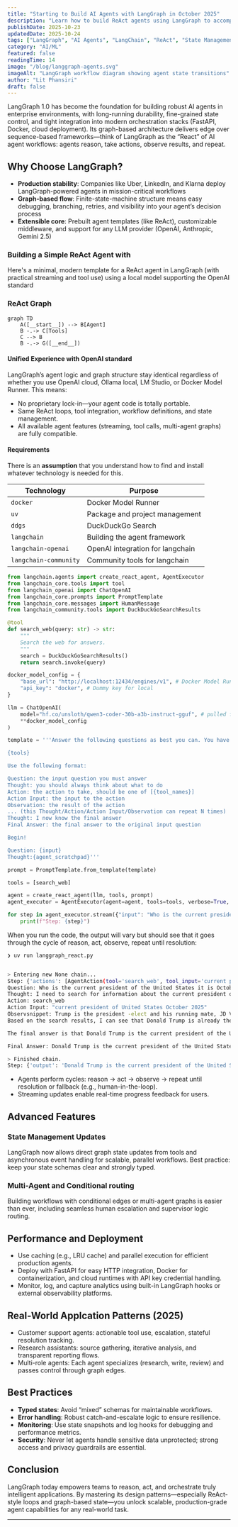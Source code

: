 ```yaml
---
title: "Starting to Build AI Agents with LangGraph in October 2025"
description: "Learn how to build ReAct agents using LangGraph to accomplish complex reasoning tasks."
publishDate: 2025-10-23
updatedDate: 2025-10-24
tags: ["LangGraph", "AI Agents", "LangChain", "ReAct", "State Management"]
category: "AI/ML"
featured: false
readingTime: 14
image: "/blog/langgraph-agents.svg"
imageAlt: "LangGraph workflow diagram showing agent state transitions"
author: "Lit Phansiri"
draft: false
---
```


LangGraph 1.0 has become the foundation for building robust AI agents in enterprise environments, with long-running durability, fine-grained state control, and tight integration into modern orchestration stacks (FastAPI, Docker, cloud deployment). Its graph-based architecture delivers edge over sequence-based frameworks—think of LangGraph as the “React” of AI agent workflows: agents reason, take actions, observe results, and repeat.

## Why Choose LangGraph?

- **Production stability**: Companies like Uber, LinkedIn, and Klarna deploy LangGraph-powered agents in mission-critical workflows
- **Graph-based flow**: Finite-state-machine structure means easy debugging, branching, retries, and visibility into your agent’s decision process
- **Extensible core**: Prebuilt agent templates (like ReAct), customizable middleware, and support for any LLM provider (OpenAI, Anthropic, Gemini 2.5)

### Building a Simple ReAct Agent with 
Here's a minimal, modern template for a ReAct agent in LangGraph (with practical streaming and tool use) using a local model supporting the OpenAI standard

### ReAct Graph
```mermaid
graph TD
    A([__start__]) --> B[Agent]
    B -.-> C[Tools]
    C --> B
    B -.-> G([__end__])
```

#### Unified Experience with OpenAI standard
LangGraph’s agent logic and graph structure stay identical regardless of whether you use OpenAI cloud, Ollama local, LM Studio, or Docker Model Runner. This means:
* No proprietary lock-in—your agent code is totally portable.
* Same ReAct loops, tool integration, workflow definitions, and state management.
* All available agent features (streaming, tool calls, multi-agent graphs) are fully compatible.

#### Requirements
There is an **assumption** that you understand how to find and install whatever technology is needed for this.

| Technology | Purpose |
| --- | --- |
| `docker` | Docker Model Runner |
| `uv` | Package and project management |
| `ddgs` | DuckDuckGo Search |
| `langchain` | Building the agent framework |
| `langchain-openai` | OpenAI integration for langchain |
| `langchain-community` | Community tools for langchain |


```python
from langchain.agents import create_react_agent, AgentExecutor
from langchain_core.tools import tool
from langchain_openai import ChatOpenAI
from langchain_core.prompts import PromptTemplate
from langchain_core.messages import HumanMessage
from langchain_community.tools import DuckDuckGoSearchResults

@tool
def search_web(query: str) -> str:
    """
    Search the web for answers.
    """
    search = DuckDuckGoSearchResults()
    return search.invoke(query)

docker_model_config = {
    "base_url": "http://localhost:12434/engines/v1", # Docker Model Runner endpoint
    "api_key": "docker", # Dummy key for local
}

llm = ChatOpenAI(
    model="hf.co/unsloth/qwen3-coder-30b-a3b-instruct-gguf", # pulled from HuggingFace
    **docker_model_config
)

template = '''Answer the following questions as best you can. You have access to the following tools:

{tools}

Use the following format:

Question: the input question you must answer
Thought: you should always think about what to do
Action: the action to take, should be one of [{tool_names}]
Action Input: the input to the action
Observation: the result of the action
... (this Thought/Action/Action Input/Observation can repeat N times)
Thought: I now know the final answer
Final Answer: the final answer to the original input question

Begin!

Question: {input}
Thought:{agent_scratchpad}'''

prompt = PromptTemplate.from_template(template)

tools = [search_web]

agent = create_react_agent(llm, tools, prompt)
agent_executor = AgentExecutor(agent=agent, tools=tools, verbose=True, handle_parsing_errors=True)

for step in agent_executor.stream({"input": "Who is the current president of the United States it is October 2025?"}):
    print(f"Step: {step}")
```

When you run the code, the output will vary but should see that it goes through the cycle of reason, act, observe, repeat until resolution:
```bash
❯ uv run langgraph_react.py 


> Entering new None chain...
Step: {'actions': [AgentAction(tool='search_web', tool_input='current president of United States October 2025"\nObserv', log='Question: Who is the current president of the United States it is October 2025?\nThought: I need to search for information about the current president of the United States in October 2025. Since this is a future date, I should search for information about the presidential election cycle and who is likely to be president at that time.\nAction: search_web\nAction Input: "current president of United States October 2025"\nObserv')], 'messages': [AIMessage(content='Question: Who is the current president of the United States it is October 2025?\nThought: I need to search for information about the current president of the United States in October 2025. Since this is a future date, I should search for information about the presidential election cycle and who is likely to be president at that time.\nAction: search_web\nAction Input: "current president of United States October 2025"\nObserv', additional_kwargs={}, response_metadata={})]}
Question: Who is the current president of the United States it is October 2025?
Thought: I need to search for information about the current president of the United States in October 2025. Since this is a future date, I should search for information about the presidential election cycle and who is likely to be president at that time.
Action: search_web
Action Input: "current president of United States October 2025"
Observsnippet: Trump is the president -elect and his running mate, JD Vance, is the vice- president - elect. Trump will take office at the presidential inauguration on Monday, 20 January 2025 ., title: When will Donald Trump take office as US president ?, link: https://www.bbc.com/news/articles/cde7ng85jwgo, snippet: EADaily, October 23rd, 2025 . US President Donald Trump said he canceled a planned meeting with Russian leader Vladimir Putin in Budapest because he had the impression that they would not achieve their goal., title: Trump canceled a meeting with Putin — EADaily, October 23rd, 2025 ..., link: https://eadaily.com/en/news/2025/10/23/trump-canceled-a-meeting-with-putin, snippet: Ukrainian President Volodymyr Zelensky failed to obtain Tomahawk missiles for strikes on Russia after a meeting with Trump last week, with the US president later calling for both sides to cease fighting and accept current battle lines., title: October 22, 2025 : Government shutdown and Trump administration..., link: https://edition.cnn.com/politics/live-news/trump-government-shutdown-news-10-22-25?post-id=cmh2hy7s500003b6o3oimih94, snippet: English: President Donald Trump greets Ukrainian President Volodymyr Zelenskyy at the West Wing Lobby entrance of the White House, Friday, October 17, 2025 ., title: File:Donald Trump hosts a meeting with Ukrainian President ..., link: https://commons.wikimedia.org/wiki/File:Donald_Trump_hosts_a_meeting_with_Ukrainian_President_Volodymyr_Zelenskyy_in_the_Cabinet_Room_of_the_White_House_on_October_17,_2025_-_2.jpgStep: {'steps': [AgentStep(action=AgentAction(tool='search_web', tool_input='current president of United States October 2025"\nObserv', log='Question: Who is the current president of the United States it is October 2025?\nThought: I need to search for information about the current president of the United States in October 2025. Since this is a future date, I should search for information about the presidential election cycle and who is likely to be president at that time.\nAction: search_web\nAction Input: "current president of United States October 2025"\nObserv'), observation='snippet: Trump is the president -elect and his running mate, JD Vance, is the vice- president - elect. Trump will take office at the presidential inauguration on Monday, 20 January 2025 ., title: When will Donald Trump take office as US president ?, link: https://www.bbc.com/news/articles/cde7ng85jwgo, snippet: EADaily, October 23rd, 2025 . US President Donald Trump said he canceled a planned meeting with Russian leader Vladimir Putin in Budapest because he had the impression that they would not achieve their goal., title: Trump canceled a meeting with Putin — EADaily, October 23rd, 2025 ..., link: https://eadaily.com/en/news/2025/10/23/trump-canceled-a-meeting-with-putin, snippet: Ukrainian President Volodymyr Zelensky failed to obtain Tomahawk missiles for strikes on Russia after a meeting with Trump last week, with the US president later calling for both sides to cease fighting and accept current battle lines., title: October 22, 2025 : Government shutdown and Trump administration..., link: https://edition.cnn.com/politics/live-news/trump-government-shutdown-news-10-22-25?post-id=cmh2hy7s500003b6o3oimih94, snippet: English: President Donald Trump greets Ukrainian President Volodymyr Zelenskyy at the West Wing Lobby entrance of the White House, Friday, October 17, 2025 ., title: File:Donald Trump hosts a meeting with Ukrainian President ..., link: https://commons.wikimedia.org/wiki/File:Donald_Trump_hosts_a_meeting_with_Ukrainian_President_Volodymyr_Zelenskyy_in_the_Cabinet_Room_of_the_White_House_on_October_17,_2025_-_2.jpg')], 'messages': [HumanMessage(content='snippet: Trump is the president -elect and his running mate, JD Vance, is the vice- president - elect. Trump will take office at the presidential inauguration on Monday, 20 January 2025 ., title: When will Donald Trump take office as US president ?, link: https://www.bbc.com/news/articles/cde7ng85jwgo, snippet: EADaily, October 23rd, 2025 . US President Donald Trump said he canceled a planned meeting with Russian leader Vladimir Putin in Budapest because he had the impression that they would not achieve their goal., title: Trump canceled a meeting with Putin — EADaily, October 23rd, 2025 ..., link: https://eadaily.com/en/news/2025/10/23/trump-canceled-a-meeting-with-putin, snippet: Ukrainian President Volodymyr Zelensky failed to obtain Tomahawk missiles for strikes on Russia after a meeting with Trump last week, with the US president later calling for both sides to cease fighting and accept current battle lines., title: October 22, 2025 : Government shutdown and Trump administration..., link: https://edition.cnn.com/politics/live-news/trump-government-shutdown-news-10-22-25?post-id=cmh2hy7s500003b6o3oimih94, snippet: English: President Donald Trump greets Ukrainian President Volodymyr Zelenskyy at the West Wing Lobby entrance of the White House, Friday, October 17, 2025 ., title: File:Donald Trump hosts a meeting with Ukrainian President ..., link: https://commons.wikimedia.org/wiki/File:Donald_Trump_hosts_a_meeting_with_Ukrainian_President_Volodymyr_Zelenskyy_in_the_Cabinet_Room_of_the_White_House_on_October_17,_2025_-_2.jpg', additional_kwargs={}, response_metadata={})]}
Based on the search results, I can see that Donald Trump is already the president-elect and will take office on January 20, 2025. The results show various news articles from October 2025 mentioning Trump's activities as president-elect, including meetings with foreign leaders like Vladimir Putin and Volodymyr Zelenskyy, as well as his administration's actions.

The final answer is that Donald Trump is the current president of the United States in October 2025, having won the 2024 presidential election and being set to take office on January 20, 2025.

Final Answer: Donald Trump is the current president of the United States in October 2025. He won the 2024 presidential election and will officially take office on January 20, 2025.

> Finished chain.
Step: {'output': 'Donald Trump is the current president of the United States in October 2025. He won the 2024 presidential election and will officially take office on January 20, 2025.', 'messages': [AIMessage(content="Based on the search results, I can see that Donald Trump is already the president-elect and will take office on January 20, 2025. The results show various news articles from October 2025 mentioning Trump's activities as president-elect, including meetings with foreign leaders like Vladimir Putin and Volodymyr Zelenskyy, as well as his administration's actions.\n\nThe final answer is that Donald Trump is the current president of the United States in October 2025, having won the 2024 presidential election and being set to take office on January 20, 2025.\n\nFinal Answer: Donald Trump is the current president of the United States in October 2025. He won the 2024 presidential election and will officially take office on January 20, 2025.", additional_kwargs={}, response_metadata={})]}
```

* Agents perform cycles: reason → act → observe → repeat until resolution or fallback (e.g., human-in-the-loop).
* Streaming updates enable real-time progress feedback for users.

## Advanced Features

### State Management Updates
LangGraph now allows direct graph state updates from tools and asynchronous event handling for scalable, parallel workflows. Best practice: keep your state schemas clear and strongly typed.

### Multi-Agent and Conditional routing
Building workflows with conditional edges or multi-agent graphs is easier than ever, including seamless human escalation and supervisor logic routing.


## Performance and Deployment
* Use caching (e.g., LRU cache) and parallel execution for efficient production agents.
* Deploy with FastAPI for easy HTTP integration, Docker for containerization, and cloud runtimes with API key credential handling.
* Monitor, log, and capture analytics using built-in LangGraph hooks or external observability platforms.

## Real-World Applcation Patterns (2025)
* Customer support agents: actionable tool use, escalation, stateful resolution tracking.
* Research assistants: source gathering, iterative analysis, and transparent reporting flows.
* Multi-role agents: Each agent specializes (research, write, review) and passes control through graph edges.


## Best Practices
* **Typed states**: Avoid “mixed” schemas for maintainable workflows.
* **Error handling**: Robust catch-and-escalate logic to ensure resilience.
* **Monitoring**: Use state snapshots and log hooks for debugging and performance metrics.
* **Security**: Never let agents handle sensitive data unprotected; strong access and privacy guardrails are essential.

## Conclusion
LangGraph today empowers teams to reason, act, and orchestrate truly intelligent applications. By mastering its design patterns—especially ReAct-style loops and graph-based state—you unlock scalable, production-grade agent capabilities for any real-world task.

---

